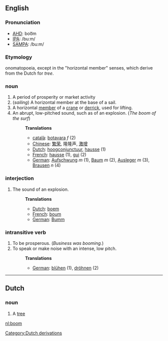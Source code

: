 ==English==

===Pronunciation===
*[[w:AHD|AHD]]: boo͞m
*[[w:IPA|IPA]]: /buːm/
*[[w:SAMPA|SAMPA]]: /bu:m/

===Etymology===
onomatopoeia, except in the "horizontal member" senses, which derive from the Dutch for ''tree''.

=== noun ===
#A period of prosperity or market activity
# (''sailing'') A horizontal member at the base of a sail.
#A horizontal [[member]] of a [[crane]] or [[derrick]], used for lifting.
#An abrupt, low-pitched sound, such as of an explosion. (''The boom of the surf'')
#:'''Translations'''
#:*[[català]]: [[botavara]] ''f'' (2) 
#:*[[Chinese]]: [[繁荣]], 隆隆声, [[激增]]
#:*[[Dutch]]: [[hoogconjunctuur]], [[hausse]] (1)
#:*[[French]]: [[hausse]] (1), [[gui]] (2)
#:*[[German]]: [[Aufschwung]] ''m'' (1), [[Baum]] ''m'' (2), [[Ausleger]] ''m'' (3), [[Brausen]] ''n'' (4)

=== interjection ===
#The sound of an explosion.
#:'''Translations'''
#:*[[Dutch]]: [[boem]]
#:*[[French]]: [[boum]]
#:*[[German]]: [[Bumm]]

=== intransitive verb ===
#To be prosperous.  (''Business was booming.'')
#To speak or make noise with an intense, low pitch. 
#:'''Translations'''
#:*[[German]]: [[blühen]] (1), [[dröhnen]] (2)

----
==Dutch ==
===noun===
#A [[tree]]

[[nl:boom]]
[[Category:Dutch derivations]]